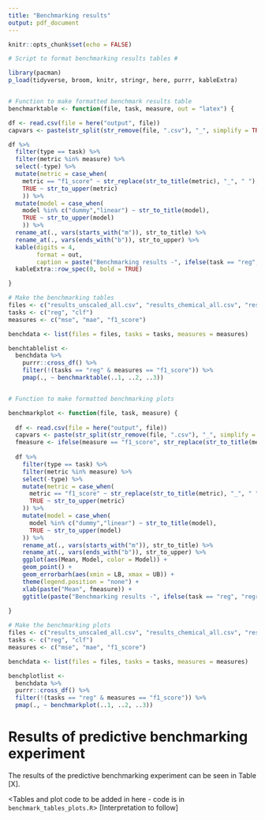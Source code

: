 ```yaml
---
title: "Benchmarking results"
output: pdf_document
---
```


```r
knitr::opts_chunk$set(echo = FALSE)
```

```r
# Script to format benchmarking results tables #

library(pacman)
p_load(tidyverse, broom, knitr, stringr, here, purrr, kableExtra)


# Function to make formatted benchmark results table
benchmarktable <- function(file, task, measure, out = "latex") {

df <- read.csv(file = here("output", file))
capvars <- paste(str_split(str_remove(file, ".csv"), "_", simplify = TRUE)[3:2], collapse = " ")

df %>% 
  filter(type == task) %>% 
  filter(metric %in% measure) %>% 
  select(-type) %>%
  mutate(metric = case_when(
    metric == "f1_score" ~ str_replace(str_to_title(metric), "_", " "),
    TRUE ~ str_to_upper(metric)
    )) %>% 
  mutate(model = case_when(
    model %in% c("dummy","linear") ~ str_to_title(model),
    TRUE ~ str_to_upper(model)
    )) %>% 
  rename_at(., vars(starts_with("m")), str_to_title) %>% 
  rename_at(., vars(ends_with("b")), str_to_upper) %>% 
  kable(digits = 4,
        format = out,
        caption = paste("Benchmarking results -", ifelse(task == "reg", "regression", "classification"), "task with", capvars, "variables")) %>% 
  kableExtra::row_spec(0, bold = TRUE)

}

# Make the benchmarking tables
files <- c("results_unscaled_all.csv", "results_chemical_all.csv", "results_color_all.csv")
tasks <- c("reg", "clf")
measures <- c("mse", "mae", "f1_score")

benchdata <- list(files = files, tasks = tasks, measures = measures) 

benchtablelist <- 
  benchdata %>%
    purrr::cross_df() %>% 
    filter(!(tasks == "reg" & measures == "f1_score")) %>% 
    pmap(., ~ benchmarktable(..1, ..2, ..3))


# Function to make formatted benchmarking plots

benchmarkplot <- function(file, task, measure) {
  
  df <- read.csv(file = here("output", file))
  capvars <- paste(str_split(str_remove(file, ".csv"), "_", simplify = TRUE)[3:2], collapse = " ")
  fmeasure <- ifelse(measure == "f1_score", str_replace(str_to_title(measure), "_", " "), str_to_upper(measure))
  
  df %>% 
    filter(type == task) %>% 
    filter(metric %in% measure) %>% 
    select(-type) %>%
    mutate(metric = case_when(
      metric == "f1_score" ~ str_replace(str_to_title(metric), "_", " "),
      TRUE ~ str_to_upper(metric)
    )) %>% 
    mutate(model = case_when(
      model %in% c("dummy","linear") ~ str_to_title(model),
      TRUE ~ str_to_upper(model)
    )) %>% 
    rename_at(., vars(starts_with("m")), str_to_title) %>% 
    rename_at(., vars(ends_with("b")), str_to_upper) %>% 
    ggplot(aes(Mean, Model, color = Model)) +
    geom_point() +
    geom_errorbarh(aes(xmin = LB, xmax = UB)) +
    theme(legend.position = "none") +
    xlab(paste("Mean", fmeasure)) +
    ggtitle(paste("Benchmarking results -", ifelse(task == "reg", "regression", "classification"), "task with", capvars, "variables"))
  
}

# Make the benchmarking plots
files <- c("results_unscaled_all.csv", "results_chemical_all.csv", "results_color_all.csv")
tasks <- c("reg", "clf")
measures <- c("mse", "mae", "f1_score")

benchdata <- list(files = files, tasks = tasks, measures = measures) 

benchplotlist <- 
  benchdata %>%
  purrr::cross_df() %>% 
  filter(!(tasks == "reg" & measures == "f1_score")) %>% 
  pmap(., ~ benchmarkplot(..1, ..2, ..3))

```

# Results of predictive benchmarking experiment

The results of the predictive benchmarking experiment can be seen in Table [X].

<Tables and plot code to be added in here - code is in `benchmark_tables_plots.R`>
[Interpretation to follow]
